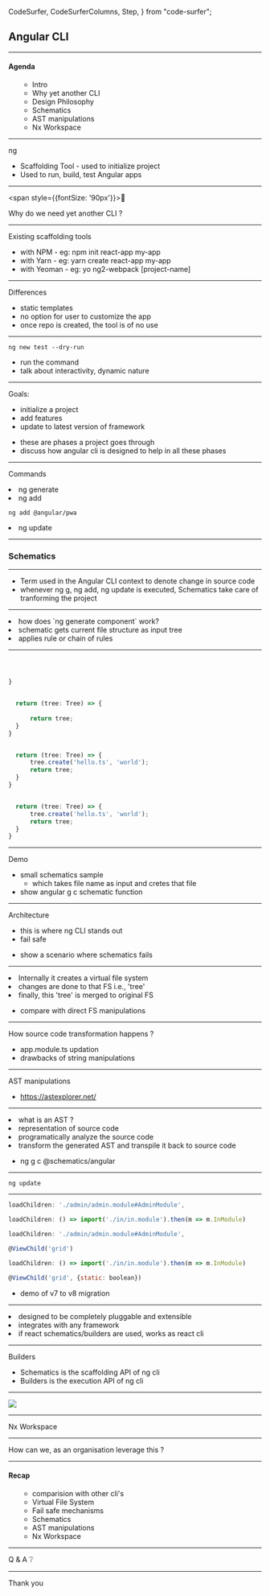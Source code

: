   CodeSurfer,
  CodeSurferColumns,
  Step,
} from "code-surfer";




<Head>
  <title>Angular CLI</title>
</Head>

## Angular CLI


---

#### Agenda

<ul style={{
      fontSize: '30px',
      paddingLeft: '0',
    }}>

* Intro
* Why yet another CLI 
* Design Philosophy 
* Schematics 
* AST manipulations 
* Nx Workspace 

</ul>

---

<span>ng</span>

<div>
<ul style={{ fontSize: '30px' }}>
  <Appear>
    <li>Scaffolding Tool - used to initialize project</li>
    <li>Used to run, build, test Angular apps</li>
  </Appear>
</ul>
</div>

---

<span style={{fontSize: '90px'}}>🤔</span>

Why do we need yet another CLI ?

---

Existing scaffolding tools

<ul style={{ fontSize: '30px' }}>
<Appear>
  <li> with NPM - eg: npm init react-app my-app</li>
  <li> with Yarn - eg: yarn create react-app my-app</li>
  <li> with Yeoman - eg: yo ng2-webpack [project-name]</li>
</Appear>
</ul>

---

Differences

<ul style={{ fontSize: '30px' }}>
<Appear>
  <li>static templates</li>
  <li>no option for user to customize the app</li>
  <li>once repo is created, the tool is of no use</li>
</Appear>
</ul>

---

```
ng new test --dry-run
```

<Notes>

- run the command
- talk about interactivity, dynamic nature

</Notes>

---

Goals:
<List>

- initialize a project
- add features
- update to latest version of framework

</List>

<Notes>

- these are phases a project goes through
- discuss how angular cli is designed to help in all these phases

</Notes>

---

Commands

<List>

<Appear>
<li> ng generate</li>
<li> ng add 

```ng add @angular/pwa```
</li>
<li> ng update </li>

</Appear>

</List>

---

### Schematics


---

<List>

- Term used in the Angular CLI context to denote change in source code
- whenever ng g, ng add, ng update is executed, Schematics take care of tranforming the project

</List>

---

<List>

<li>how does `ng generate component` work?</li>
<Appear>
<li>schematic gets current file structure as input tree</li>
<li>applies rule or chain of rules</li>
</Appear>

</List>

---

<CodeSurfer>

```ts 3,6 subtitle="factory function which returns a Rule"



}
```

```ts 4,6,7 subtitle="takes input a tree, applies any modification and returns it"

  return (tree: Tree) => {
      
      return tree;
  }
}
```

```ts 5 subtitle="creates a file hello.ts with 'world' as content"

  return (tree: Tree) => {
      tree.create('hello.ts', 'world');
      return tree;
  }
}
```

```ts 3:8

  return (tree: Tree) => {
      tree.create('hello.ts', 'world');
      return tree;
  }
}
```


</CodeSurfer>

---

Demo

<Notes>

- small schematics sample
  - which takes file name as input and cretes that file
- show angular g c schematic function

</Notes>

---

Architecture

<List>

- this is where ng CLI stands out
- fail safe

</List>

<Notes>

- show a scenario where schematics fails

</Notes>

---

<List>

<li>Internally it creates a virtual file system</li>
<Appear>

<li>changes are done to that FS i.e., 'tree'</li>
<li>finally, this 'tree' is merged to original FS</li>

</Appear>

</List>

<Notes>

- compare with direct FS manipulations

</Notes>

---

How source code transformation happens ?

<Notes>

- app.module.ts updation
- drawbacks of string manipulations

</Notes>

---

AST manipulations

<Notes>

- https://astexplorer.net/

</Notes>

---

<List>

<li>what is an AST ?</li>
<Appear>

<li>representation of source code</li>
<li>programatically analyze the source code</li>
<li>transform the generated AST and transpile it back to source code</li>

</Appear>

</List>

<Notes>

- ng g c @schematics/angular

</Notes>

---

<code>ng update</code>

---

<CodeSurferColumns>

<Step subtitle="ng v7 to v8">

```js
loadChildren: './admin/admin.module#AdminModule',
```

```js
loadChildren: () => import('./in/in.module').then(m => m.InModule)
```

</Step>

<Step subtitle="ng v7 to v8">

```js 3
loadChildren: './admin/admin.module#AdminModule',

@ViewChild('grid')
```

```js 3
loadChildren: () => import('./in/in.module').then(m => m.InModule)

@ViewChild('grid', {static: boolean})
```

</Step>

</CodeSurferColumns>

<Notes>

- demo of v7 to v8 migration

</Notes>

---

<List>

<li>designed to be completely pluggable and extensible</li>
<Appear>

<li>integrates with any framework</li>
<li>if react schematics/builders are used, works as react cli</li>

</Appear>

</List>

---

Builders

<List>

- Schematics is the scaffolding API of ng cli
- Builders is the execution API of ng cli

</List>

---

<img src={architecture} />

---

Nx Workspace

---

How can we, as an organisation leverage this ?

---

#### Recap

<ul style={{
      fontSize: '30px',
      paddingLeft: '0',
    }}>

* comparision with other cli's 
* Virtual File System
* Fail safe mechanisms
* Schematics
* AST manipulations
* Nx Workspace

</ul>

---


Q & A ❔

---

Thank you

